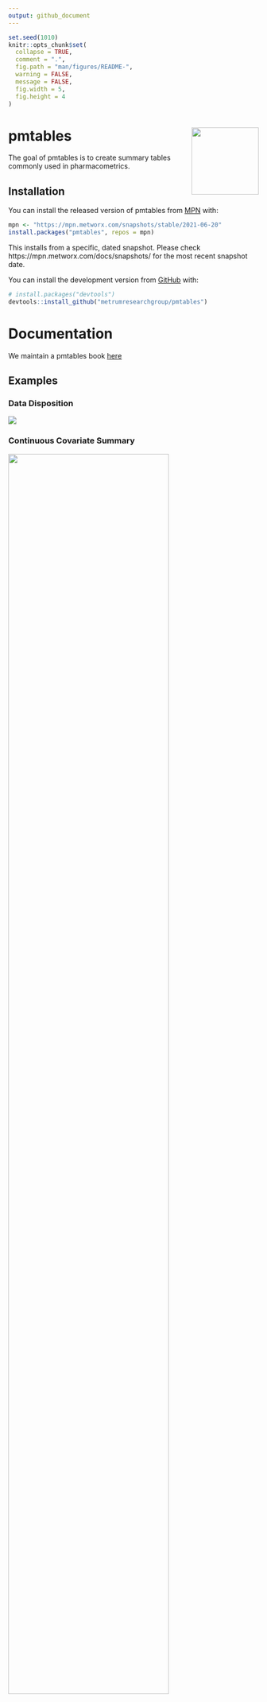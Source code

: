 ```yaml
---
output: github_document
---
```


<!-- README.md is generated from README.Rmd. Please edit that file -->

```r
set.seed(1010)
knitr::opts_chunk$set(
  collapse = TRUE,
  comment = ".",
  fig.path = "man/figures/README-",
  warning = FALSE, 
  message = FALSE,
  fig.width = 5, 
  fig.height = 4
)
```


# pmtables <img align="right" src = "man/figures/logo.png" width="135px">

<!-- badges: start -->
<!-- badges: end -->

The goal of pmtables is to create summary tables commonly used in 
pharmacometrics.

## Installation

You can install the released version of pmtables from [MPN](https://mpn.metworx.com/docs/) with:


```r
mpn <- "https://mpn.metworx.com/snapshots/stable/2021-06-20"
install.packages("pmtables", repos = mpn)
```

This installs from a specific, dated snapshot. Please check 
https://mpn.metworx.com/docs/snapshots/ for the most recent snapshot date.

You can install the development version from [GitHub](https://github.com/) with:

``` r
# install.packages("devtools")
devtools::install_github("metrumresearchgroup/pmtables")
```

# Documentation 

We maintain a pmtables book [here](https://github.com/metrumresearchgroup/pmt-book)


## Examples

### Data Disposition
![](man/figures/table-1.png)

### Continuous Covariate Summary
![](man/figures/table-2.png){ width=80% }

### Discrete Covariate Summary
![](man/figures/table-3.png){ width=80% }


# Examples in working docs

- General table examples: [inst/demo-table.pdf](https://github.com/metrumresearchgroup/pmtables/blob/main/inst/demo-table.pdf) 

- General tables - pipe interface: [inst/demo-pipe.pdf](https://github.com/metrumresearchgroup/pmtables/blob/main/inst/demo-pipe.pdf) 
- Standard table examples: [inst/demo-pmtable.pdf](https://github.com/metrumresearchgroup/pmtables/blob/main/inst/demo-pmtable.pdf)

- Long table examples: [inst/demo-longtable.pdf](https://github.com/metrumresearchgroup/pmtables/blob/main/inst/demo-longtable.pdf)

- What is sanitized: [inst/demo-sanitize.pdf](https://github.com/metrumresearchgroup/pmtables/blob/main/inst/demo-sanitize.pdf)

